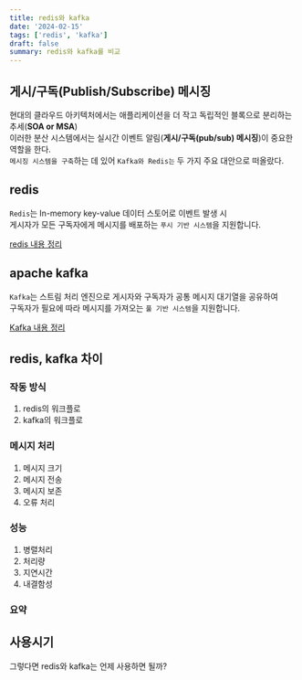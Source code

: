 ```yaml
---
title: redis와 kafka
date: '2024-02-15'
tags: ['redis', 'kafka']
draft: false
summary: redis와 kafka를 비교
---
```


<TOCInline toc={props.toc} toHeading={4} />

## 게시/구독(Publish/Subscribe) 메시징

현대의 클라우드 아키텍처에서는 애플리케이션을 더 작고 독립적인 블록으로 분리하는 추세(**SOA or MSA**)  
이러한 분산 시스템에서는 실시간 이벤트 알림(**게시/구독(pub/sub) 메시징**)이 중요한 역할을 한다.  
`메시징 시스템을 구축`하는 데 있어 `Kafka와 Redis는` 두 가지 주요 대안으로 떠올랐다.

## redis

`Redis`는 In-memory key-value 데이터 스토어로 이벤트 발생 시  
게시자가 모든 구독자에게 메시지를 배포하는 `푸시 기반 시스템`을 지원합니다.

[redis 내용 정리](/blog/about-redis)

## apache kafka

`Kafka`는 스트림 처리 엔진으로 게시자와 구독자가 공통 메시지 대기열을 공유하여  
구독자가 필요에 따라 메시지를 가져오는 `풀 기반 시스템`을 지원합니다.

[Kafka 내용 정리](/blog/about-apache-kafka)

## redis, kafka 차이

### 작동 방식

1. redis의 워크플로
2. kafka의 워크플로

### 메시지 처리

1. 메시지 크기
2. 메시지 전송
3. 메시지 보존
4. 오류 처리

### 성능

1. 병렬처리
2. 처리량
3. 지연시간
4. 내결함성

### 요약

## 사용시기

그렇다면 redis와 kafka는 언제 사용하면 될까?
